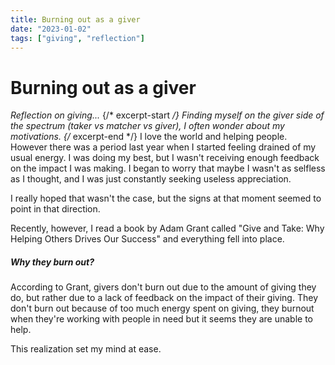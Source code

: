 ```yaml
---
title: Burning out as a giver
date: "2023-01-02"
tags: ["giving", "reflection"]
---
```


# Burning out as a giver

_Reflection on giving..._
{/* excerpt-start */}
Finding myself on the giver side of the spectrum (taker vs matcher vs giver), I often wonder about my motivations.
{/* excerpt-end */}
I love the world and helping people. However there was a period last year when I started feeling drained of my usual energy. I was doing my best, but I wasn't receiving enough feedback on the impact I was making. I began to worry that maybe I wasn't as selfless as I thought, and I was just constantly seeking useless appreciation.

I really hoped that wasn't the case, but the signs at that moment seemed to point in that direction.

Recently, however, I read a book by Adam Grant called "Give and Take: Why Helping Others Drives Our Success" and everything fell into place.

##### Why they burn out?

According to Grant, givers don't burn out due to the amount of giving they do, but rather due to a lack of feedback on the impact of their giving. They don't burn out because of too much energy spent on giving, they burnout when they're working with people in need but it seems they are unable to help.

This realization set my mind at ease.
